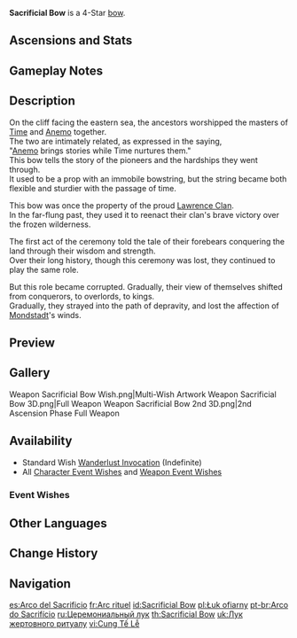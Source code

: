 {{Weapon Infobox
|id             = 15403
|image          = <gallery>
Weapon Sacrificial Bow.png|Base
Weapon Sacrificial Bow 2nd.png|2nd Ascension
</gallery>
|type           = Bow
|series         = Sacrificial
|releaseDate    = 2020-09-28
|quality        = 4
|base_atk       = 44
|2nd_stat_type  = Energy Recharge
|2nd_stat       = 6.7%
|obtain         = Wishes
|passive        = Composed
|effect         = After dealing damage to an opponent with an Elemental Skill, the skill has a (var1)% chance to end its own CD. Can only occur once every (var2)s.
|eff_rank1_var1 = 40
|eff_rank2_var1 = 50
|eff_rank3_var1 = 60
|eff_rank4_var1 = 70
|eff_rank5_var1 = 80
|eff_rank1_var2 = 30
|eff_rank2_var2 = 26
|eff_rank3_var2 = 22
|eff_rank4_var2 = 19
|eff_rank5_var2 = 16
|eff_att1       = Cooldown Reset
}}
{{Description|A ceremonial hunting bow that has become petrified over time. The trinkets on it are still visible. It grants the wielder the power to withstand the winds of time.}}
'''Sacrificial Bow''' is a 4-Star [[bow]].

==Ascensions and Stats==
{{Weapon Ascensions and Stats
|ascendMat1 = Boreal Wolf's Milk Tooth
|bossMat1   = Dead Ley Line Branch
|commonMat1 = Slime Condensate
|ascendMat2 = Boreal Wolf's Cracked Tooth
|bossMat2   = Dead Ley Line Leaves
|commonMat2 = Slime Secretions
|ascendMat3 = Boreal Wolf's Broken Fang
|bossMat3   = Ley Line Sprout
|commonMat3 = Slime Concentrate
|ascendMat4 = Boreal Wolf's Nostalgia
}}

==Gameplay Notes==
{{Transclude|Sacrificial Series|Gameplay Notes}}

==Description==
On the cliff facing the eastern sea, the ancestors worshipped the masters of [[God of Time|Time]] and [[Barbatos|Anemo]] together.<br />
The two are intimately related, as expressed in the saying,<br />
"[[Anemo]] brings stories while Time nurtures them."<br />
This bow tells the story of the pioneers and the hardships they went through.<br />
It used to be a prop with an immobile bowstring, but the string became both flexible and sturdier with the passage of time.

This bow was once the property of the proud [[Lawrence Clan]].<br />
In the far-flung past, they used it to reenact their clan's brave victory over the frozen wilderness.

The first act of the ceremony told the tale of their forebears conquering the land through their wisdom and strength.<br />
Over their long history, though this ceremony was lost, they continued to play the same role.

But this role became corrupted. Gradually, their view of themselves shifted from conquerors, to overlords, to kings.<br />
Gradually, they strayed into the path of depravity, and lost the affection of [[Mondstadt]]'s winds.

==Preview==
{{Preview
|file    = Weapon Sacrificial Bow Passive
}}

==Gallery==
<gallery>
Weapon Sacrificial Bow Wish.png|Multi-Wish Artwork
Weapon Sacrificial Bow 3D.png|Full Weapon
Weapon Sacrificial Bow 2nd 3D.png|2nd Ascension Phase Full Weapon
</gallery>

==Availability==
*Standard Wish [[Wanderlust Invocation]] (Indefinite)
*All [[Character Event Wishes]] and [[Weapon Event Wishes]]

===Event Wishes===
{{Featured}}

==Other Languages==
{{Flex|
===Weapon===
{{Other Languages
|en      = Sacrificial Bow
|zhs     = 祭礼弓
|zhs_rm  = Jìlǐ gōng
|zht     = 祭禮弓
|zht_rm  = Jìlǐ gōng
|zh_tl   = Sacrificial Ritual Bow
|ja      = 祭礼の弓
|ja_rm   = Sairei no Yumi
|ja_tl   = Sacrificial Ritual Bow
|ko      = 제례활
|ko_rm   = Jeryehwal
|ko_tl   = Ritual Bow
|es      = Arco del Sacrificio
|es_tl   = Bow of Sacrifice
|fr      = Arc rituel
|fr_tl   = Ritual Bow
|ru      = Церемониальный лук
|ru_tl   = Ceremonial Bow
|th      = Sacrificial Bow
|vi      = Cung Tế Lễ
|vi_tl   = Sacrificial Bow
|de      = Opferbogen
|de_tl   = Sacrificial Bow
|id      = Sacrificial Bow
|pt      = Arco do Sacrifício
|pt_tl   = Bow of Sacrifice
|tr      = Kurban Yayı
|tr_tl   = 
|it      = Arco sacrificale
|it_tl   = Sacrificial Bow
}}
|
===Passive===
{{Transclude|Sacrificial Series|Other Languages}}
}}

==Change History==
{{Change History|1.0}}

==Navigation==
{{Weapons by Series Navbox|series=Sacrificial}}
{{Weapon Navbox|type=Bows}}

[[es:Arco del Sacrificio]]
[[fr:Arc rituel]]
[[id:Sacrificial Bow]]
[[pl:Łuk ofiarny]]
[[pt-br:Arco do Sacrifício]]
[[ru:Церемониальный лук]]
[[th:Sacrificial Bow]]
[[uk:Лук жертовного ритуалу]]
[[vi:Cung Tế Lễ]]
